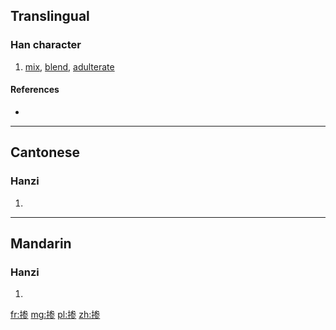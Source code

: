 {{also|摻}}
==Translingual==

===Han character===
{{Han char|rn=64|rad=手|as=08|sn=11|four=|canj=手戈大竹 (QIKH)|ids=⿰[[扌]][[参]]}}

# [[mix]], [[blend]], [[adulterate]]

====References====
* {{Han ref|kx=0440.181|hdz=31909.060|uh=63BA|ud=25530}}

----

==Cantonese==

===Hanzi===
{{yue-hanzi|jyut=[[caam1]], [[caam4]]|y=chaam1, chaam4|tra=摻}}

# {{defn|lang=yue|sort=手08}}

----

==Mandarin==

===Hanzi===
{{cmn-hanzi|tra=摻|pin=[[càn]] ([[can4]]), [[chān]] ([[chan1]]), [[shǎn]] ([[shan3]])|wg=ts'an<sup>4</sup>, ch'an<sup>1</sup>, shan<sup>3</sup>}}

# {{defn|lang=cmn|sort=手08}}

[[fr:掺]]
[[mg:掺]]
[[pl:掺]]
[[zh:掺]]